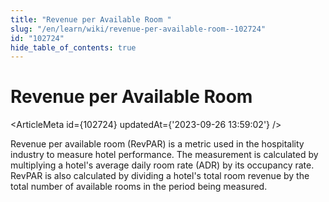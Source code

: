 ```yaml
---
title: "Revenue per Available Room "
slug: "/en/learn/wiki/revenue-per-available-room--102724"
id: "102724"
hide_table_of_contents: true
---
```



# Revenue per Available Room 

<ArticleMeta id={102724} updatedAt={'2023-09-26 13:59:02'} />
<div className='border-solid border-b border-t-0 my-4 border-[var(--ifm-color-gray-300)]' />

Revenue per available room (RevPAR) is a metric used in the hospitality industry to measure hotel performance. The measurement is calculated by multiplying a hotel's average daily room rate (ADR) by its occupancy rate. RevPAR is also calculated by dividing a hotel's total room revenue by the total number of available rooms in the period being measured.

